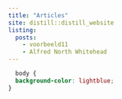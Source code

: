 ```yaml
---
title: "Articles"
site: distill::distill_website
listing: 
  posts:
    - voorbeeld11
    - Alfred North Whitehead
---
```


```css
  body {
  background-color: lightblue;
}
```